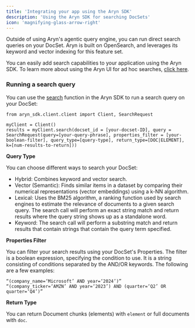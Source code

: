 ```yaml
---
title: 'Integrating your app using the Aryn SDK'
description: 'Using the Aryn SDK for searching DocSets'
icon: 'magnifying-glass-arrow-right'
---
```


Outside of using Aryn's agentic query engine, you can run direct search queries on your DocSet. Aryn is built on OpenSearch, and leverages its keyword and vector indexing for this feature set. 

You can easily add search capabilities to your application using the Aryn SDK. To learn more about using the Aryn UI for ad hoc searches, [click here](/aryn-platform/querying-data/search/using_search_ui).


### Running a search query

You can use the [search](/sdk-reference/query#example) function in the Aryn SDK to run a search query on your DocSet:


```
from aryn_sdk.client.client import Client, SearchRequest

myClient = Client()
results = myClient.search(docset_id = [your-docset-ID], query = SearchRequest(query=[your-query-phrase], properties_filter = [your-boolean-filter], query_type=[query-type], return_type=[DOC|ELEMENT], k=[num-results-to-return]))
```

**Query Type**

You can choose different ways to search your DocSet:

* Hybrid: Combines keyword and vector search.
* Vector (Semantic): Finds similar items in a dataset by comparing their numerical representations (vector embeddings) using a k-NN algorithm.
* Lexical: Uses the BM25 algorithm, a ranking function used by search engines to estimate the relevance of documents to a given search query. The search call will perform an exact string match and return results where the query string shows up as a standalone word.
* Keyword: The search call will perform a substring match and return results that contain strings that contain the query term specified.


**Properties Filter**

You can filter your search results using your DocSet's Properties. The filter is a boolean expression, specifying the condition to use. It is a string consisting of conditions separated by the AND/OR keywords. The following are a few examples:

```
“(company_name=‘Microsoft’ AND year=‘2024’)”
“(company_ticker=‘AMZN’ AND year=‘2023’) AND (quarter=‘Q2’ OR quarter=‘Q4’)”
```

**Return Type**

You can return Document chunks (elements) with ```element``` or full documents with ```doc```.

